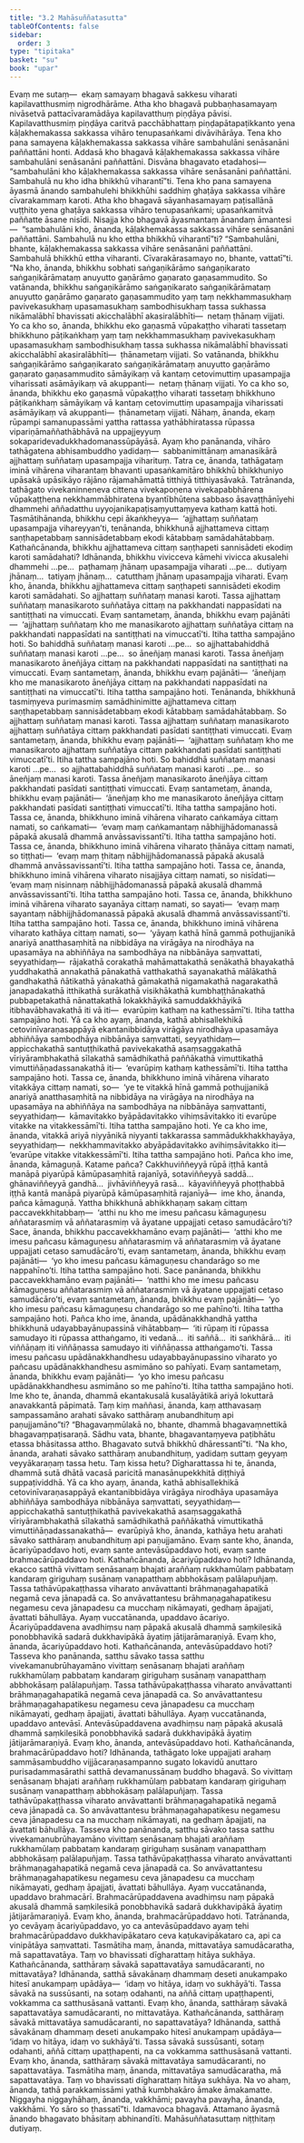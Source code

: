 ```yaml
---
title: "3.2 Mahāsuññatasutta"
tableOfContents: false
sidebar:
  order: 3
type: "tipitaka"
basket: "su"
book: "upar"
---
```



<DynamicBreadcrumb />

<Division number="185" book="upar">

<Paragraph number="509" book="upar">
Evaṃ me sutaṃ—  ekaṃ samayaṃ bhagavā sakkesu viharati kapilavatthusmiṃ nigrodhārāme. Atha kho bhagavā pubbaṇhasamayaṃ nivāsetvā pattacīvaramādāya kapilavatthuṃ piṇḍāya pāvisi. Kapilavatthusmiṃ piṇḍāya caritvā pacchābhattaṃ piṇḍapātapaṭikkanto yena kāḷakhemakassa sakkassa vihāro tenupasaṅkami divāvihārāya. Tena kho pana samayena kāḷakhemakassa sakkassa vihāre sambahulāni senāsanāni paññattāni honti. Addasā kho bhagavā kāḷakhemakassa sakkassa vihāre sambahulāni senāsanāni paññattāni. Disvāna bhagavato etadahosi—  “sambahulāni kho kāḷakhemakassa sakkassa vihāre senāsanāni paññattāni. Sambahulā nu kho idha bhikkhū viharantī”ti.
</Paragraph>

</Division>
<Division number="186" book="upar">

<Paragraph number="510" book="upar">
Tena kho pana samayena āyasmā ānando sambahulehi bhikkhūhi saddhiṃ ghaṭāya sakkassa vihāre cīvarakammaṃ karoti. Atha kho bhagavā sāyanhasamayaṃ paṭisallānā vuṭṭhito yena ghaṭāya sakkassa vihāro tenupasaṅkami; upasaṅkamitvā paññatte āsane nisīdi. Nisajja kho bhagavā āyasmantaṃ ānandaṃ āmantesi—  “sambahulāni kho, ānanda, kāḷakhemakassa sakkassa vihāre senāsanāni paññattāni. Sambahulā nu kho ettha bhikkhū viharantī”ti? “Sambahulāni, bhante, kāḷakhemakassa sakkassa vihāre senāsanāni paññattāni. Sambahulā bhikkhū ettha viharanti. Cīvarakārasamayo no, bhante, vattatī”ti.
</Paragraph>

<Paragraph number="511" book="upar">
“Na kho, ānanda, bhikkhu sobhati saṅgaṇikārāmo saṅgaṇikarato saṅgaṇikārāmataṃ anuyutto gaṇārāmo gaṇarato gaṇasammudito. So vatānanda, bhikkhu saṅgaṇikārāmo saṅgaṇikarato saṅgaṇikārāmataṃ anuyutto gaṇārāmo gaṇarato gaṇasammudito yaṃ taṃ nekkhammasukhaṃ pavivekasukhaṃ upasamasukhaṃ sambodhisukhaṃ tassa sukhassa nikāmalābhī bhavissati akicchalābhī akasiralābhīti—  netaṃ ṭhānaṃ vijjati. Yo ca kho so, ānanda, bhikkhu eko gaṇasmā vūpakaṭṭho viharati tassetaṃ bhikkhuno pāṭikaṅkhaṃ yaṃ taṃ nekkhammasukhaṃ pavivekasukhaṃ upasamasukhaṃ sambodhisukhaṃ tassa sukhassa nikāmalābhī bhavissati akicchalābhī akasiralābhīti—  ṭhānametaṃ vijjati.
</Paragraph>

<Paragraph number="512" book="upar">
So vatānanda, bhikkhu saṅgaṇikārāmo saṅgaṇikarato saṅgaṇikārāmataṃ anuyutto gaṇārāmo gaṇarato gaṇasammudito sāmāyikaṃ vā kantaṃ cetovimuttiṃ upasampajja viharissati asāmāyikaṃ vā akuppanti—  netaṃ ṭhānaṃ vijjati. Yo ca kho so, ānanda, bhikkhu eko gaṇasmā vūpakaṭṭho viharati tassetaṃ bhikkhuno pāṭikaṅkhaṃ sāmāyikaṃ vā kantaṃ cetovimuttiṃ upasampajja viharissati asāmāyikaṃ vā akuppanti—  ṭhānametaṃ vijjati.
</Paragraph>

<Paragraph number="513" book="upar">
Nāhaṃ, ānanda, ekaṃ rūpampi samanupassāmi yattha rattassa yathābhiratassa rūpassa vipariṇāmaññathābhāvā na uppajjeyyuṃ sokaparidevadukkhadomanassūpāyāsā.
</Paragraph>

</Division>
<Division number="187" book="upar">

<Paragraph number="514" book="upar">
Ayaṃ kho panānanda, vihāro tathāgatena abhisambuddho yadidaṃ—  sabbanimittānaṃ amanasikārā ajjhattaṃ suññataṃ upasampajja viharituṃ. Tatra ce, ānanda, tathāgataṃ iminā vihārena viharantaṃ bhavanti upasaṅkamitāro bhikkhū bhikkhuniyo upāsakā upāsikāyo rājāno rājamahāmattā titthiyā titthiyasāvakā. Tatrānanda, tathāgato vivekaninneneva cittena vivekapoṇena vivekapabbhārena vūpakaṭṭhena nekkhammābhiratena byantībhūtena sabbaso āsavaṭṭhānīyehi dhammehi aññadatthu uyyojanikapaṭisaṃyuttaṃyeva kathaṃ kattā hoti. Tasmātihānanda, bhikkhu cepi ākaṅkheyya—  ‘ajjhattaṃ suññataṃ upasampajja vihareyyan’ti, tenānanda, bhikkhunā ajjhattameva cittaṃ saṇṭhapetabbaṃ sannisādetabbaṃ ekodi kātabbaṃ samādahātabbaṃ.
</Paragraph>

</Division>
<Division number="188" book="upar">

<Paragraph number="515" book="upar">
Kathañcānanda, bhikkhu ajjhattameva cittaṃ saṇṭhapeti sannisādeti ekodiṃ karoti samādahati? Idhānanda, bhikkhu vivicceva kāmehi vivicca akusalehi dhammehi …pe…  paṭhamaṃ jhānaṃ upasampajja viharati …pe…  dutiyaṃ jhānaṃ…  tatiyaṃ jhānaṃ…  catutthaṃ jhānaṃ upasampajja viharati. Evaṃ kho, ānanda, bhikkhu ajjhattameva cittaṃ saṇṭhapeti sannisādeti ekodiṃ karoti samādahati. So ajjhattaṃ suññataṃ manasi karoti. Tassa ajjhattaṃ suññataṃ manasikaroto suññatāya cittaṃ na pakkhandati nappasīdati na santiṭṭhati na vimuccati. Evaṃ santametaṃ, ānanda, bhikkhu evaṃ pajānāti—  ‘ajjhattaṃ suññataṃ kho me manasikaroto ajjhattaṃ suññatāya cittaṃ na pakkhandati nappasīdati na santiṭṭhati na vimuccatī’ti. Itiha tattha sampajāno hoti. So bahiddhā suññataṃ manasi karoti …pe…  so ajjhattabahiddhā suññataṃ manasi karoti …pe…  so āneñjaṃ manasi karoti. Tassa āneñjaṃ manasikaroto āneñjāya cittaṃ na pakkhandati nappasīdati na santiṭṭhati na vimuccati. Evaṃ santametaṃ, ānanda, bhikkhu evaṃ pajānāti—  ‘āneñjaṃ kho me manasikaroto āneñjāya cittaṃ na pakkhandati nappasīdati na santiṭṭhati na vimuccatī’ti. Itiha tattha sampajāno hoti.
</Paragraph>

<Paragraph number="516" book="upar">
Tenānanda, bhikkhunā tasmiṃyeva purimasmiṃ samādhinimitte ajjhattameva cittaṃ saṇṭhapetabbaṃ sannisādetabbaṃ ekodi kātabbaṃ samādahātabbaṃ. So ajjhattaṃ suññataṃ manasi karoti. Tassa ajjhattaṃ suññataṃ manasikaroto ajjhattaṃ suññatāya cittaṃ pakkhandati pasīdati santiṭṭhati vimuccati. Evaṃ santametaṃ, ānanda, bhikkhu evaṃ pajānāti—  ‘ajjhattaṃ suññataṃ kho me manasikaroto ajjhattaṃ suññatāya cittaṃ pakkhandati pasīdati santiṭṭhati vimuccatī’ti. Itiha tattha sampajāno hoti. So bahiddhā suññataṃ manasi karoti …pe…  so ajjhattabahiddhā suññataṃ manasi karoti …pe…  so āneñjaṃ manasi karoti. Tassa āneñjaṃ manasikaroto āneñjāya cittaṃ pakkhandati pasīdati santiṭṭhati vimuccati. Evaṃ santametaṃ, ānanda, bhikkhu evaṃ pajānāti—  ‘āneñjaṃ kho me manasikaroto āneñjāya cittaṃ pakkhandati pasīdati santiṭṭhati vimuccatī’ti. Itiha tattha sampajāno hoti.
</Paragraph>

</Division>
<Division number="189" book="upar">

<Paragraph number="517" book="upar">
Tassa ce, ānanda, bhikkhuno iminā vihārena viharato caṅkamāya cittaṃ namati, so caṅkamati—  ‘evaṃ maṃ caṅkamantaṃ nābhijjhādomanassā pāpakā akusalā dhammā anvāssavissantī’ti. Itiha tattha sampajāno hoti. Tassa ce, ānanda, bhikkhuno iminā vihārena viharato ṭhānāya cittaṃ namati, so tiṭṭhati—  ‘evaṃ maṃ ṭhitaṃ nābhijjhādomanassā pāpakā akusalā dhammā anvāssavissantī’ti. Itiha tattha sampajāno hoti. Tassa ce, ānanda, bhikkhuno iminā vihārena viharato nisajjāya cittaṃ namati, so nisīdati—  ‘evaṃ maṃ nisinnaṃ nābhijjhādomanassā pāpakā akusalā dhammā anvāssavissantī’ti. Itiha tattha sampajāno hoti. Tassa ce, ānanda, bhikkhuno iminā vihārena viharato sayanāya cittaṃ namati, so sayati—  ‘evaṃ maṃ sayantaṃ nābhijjhādomanassā pāpakā akusalā dhammā anvāssavissantī’ti. Itiha tattha sampajāno hoti.
</Paragraph>

<Paragraph number="518" book="upar">
Tassa ce, ānanda, bhikkhuno iminā vihārena viharato kathāya cittaṃ namati, so—  ‘yāyaṃ kathā hīnā gammā pothujjanikā anariyā anatthasaṃhitā na nibbidāya na virāgāya na nirodhāya na upasamāya na abhiññāya na sambodhāya na nibbānāya saṃvattati, seyyathidaṃ—  rājakathā corakathā mahāmattakathā senākathā bhayakathā yuddhakathā annakathā pānakathā vatthakathā sayanakathā mālākathā gandhakathā ñātikathā yānakathā gāmakathā nigamakathā nagarakathā janapadakathā itthikathā surākathā visikhākathā kumbhaṭṭhānakathā pubbapetakathā nānattakathā lokakkhāyikā samuddakkhāyikā itibhavābhavakathā iti vā iti—  evarūpiṃ kathaṃ na kathessāmī’ti. Itiha tattha sampajāno hoti. Yā ca kho ayaṃ, ānanda, kathā abhisallekhikā cetovinīvaraṇasappāyā ekantanibbidāya virāgāya nirodhāya upasamāya abhiññāya sambodhāya nibbānāya saṃvattati, seyyathidaṃ—  appicchakathā santuṭṭhikathā pavivekakathā asaṃsaggakathā vīriyārambhakathā sīlakathā samādhikathā paññākathā vimuttikathā vimuttiñāṇadassanakathā iti—  ‘evarūpiṃ kathaṃ kathessāmī’ti. Itiha tattha sampajāno hoti.
</Paragraph>

<Paragraph number="519" book="upar">
Tassa ce, ānanda, bhikkhuno iminā vihārena viharato vitakkāya cittaṃ namati, so—  ‘ye te vitakkā hīnā gammā pothujjanikā anariyā anatthasaṃhitā na nibbidāya na virāgāya na nirodhāya na upasamāya na abhiññāya na sambodhāya na nibbānāya saṃvattanti, seyyathidaṃ—  kāmavitakko byāpādavitakko vihiṃsāvitakko iti evarūpe vitakke na vitakkessāmī’ti. Itiha tattha sampajāno hoti. Ye ca kho ime, ānanda, vitakkā ariyā niyyānikā niyyanti takkarassa sammādukkhakkhayāya, seyyathidaṃ—  nekkhammavitakko abyāpādavitakko avihiṃsāvitakko iti—  ‘evarūpe vitakke vitakkessāmī’ti. Itiha tattha sampajāno hoti.
</Paragraph>

</Division>
<Division number="190" book="upar">

<Paragraph number="520" book="upar">
Pañca kho ime, ānanda, kāmaguṇā. Katame pañca? Cakkhuviññeyyā rūpā iṭṭhā kantā manāpā piyarūpā kāmūpasaṃhitā rajanīyā, sotaviññeyyā saddā…  ghānaviññeyyā gandhā…  jivhāviññeyyā rasā…  kāyaviññeyyā phoṭṭhabbā iṭṭhā kantā manāpā piyarūpā kāmūpasaṃhitā rajanīyā—  ime kho, ānanda, pañca kāmaguṇā. Yattha bhikkhunā abhikkhaṇaṃ sakaṃ cittaṃ paccavekkhitabbaṃ—  ‘atthi nu kho me imesu pañcasu kāmaguṇesu aññatarasmiṃ vā aññatarasmiṃ vā āyatane uppajjati cetaso samudācāro’ti? Sace, ānanda, bhikkhu paccavekkhamāno evaṃ pajānāti—  ‘atthi kho me imesu pañcasu kāmaguṇesu aññatarasmiṃ vā aññatarasmiṃ vā āyatane uppajjati cetaso samudācāro’ti, evaṃ santametaṃ, ānanda, bhikkhu evaṃ pajānāti—  ‘yo kho imesu pañcasu kāmaguṇesu chandarāgo so me nappahīno’ti. Itiha tattha sampajāno hoti. Sace panānanda, bhikkhu paccavekkhamāno evaṃ pajānāti—  ‘natthi kho me imesu pañcasu kāmaguṇesu aññatarasmiṃ vā aññatarasmiṃ vā āyatane uppajjati cetaso samudācāro’ti, evaṃ santametaṃ, ānanda, bhikkhu evaṃ pajānāti—  ‘yo kho imesu pañcasu kāmaguṇesu chandarāgo so me pahīno’ti. Itiha tattha sampajāno hoti.
</Paragraph>

</Division>
<Division number="191" book="upar">

<Paragraph number="521" book="upar">
Pañca kho ime, ānanda, upādānakkhandhā yattha bhikkhunā udayabbayānupassinā vihātabbaṃ—  ‘iti rūpaṃ iti rūpassa samudayo iti rūpassa atthaṅgamo, iti vedanā…  iti saññā…  iti saṅkhārā…  iti viññāṇaṃ iti viññāṇassa samudayo iti viññāṇassa atthaṅgamo’ti. Tassa imesu pañcasu upādānakkhandhesu udayabbayānupassino viharato yo pañcasu upādānakkhandhesu asmimāno so pahīyati. Evaṃ santametaṃ, ānanda, bhikkhu evaṃ pajānāti—  ‘yo kho imesu pañcasu upādānakkhandhesu asmimāno so me pahīno’ti. Itiha tattha sampajāno hoti. Ime kho te, ānanda, dhammā ekantakusalā kusalāyātikā ariyā lokuttarā anavakkantā pāpimatā. Taṃ kiṃ maññasi, ānanda, kaṃ atthavasaṃ sampassamāno arahati sāvako satthāraṃ anubandhituṃ api paṇujjamāno”ti? “Bhagavaṃmūlakā no, bhante, dhammā bhagavaṃnettikā bhagavaṃpaṭisaraṇā. Sādhu vata, bhante, bhagavantaṃyeva paṭibhātu etassa bhāsitassa attho. Bhagavato sutvā bhikkhū dhāressantī”ti.
</Paragraph>

</Division>
<Division number="192" book="upar">

<Paragraph number="522" book="upar">
“Na kho, ānanda, arahati sāvako satthāraṃ anubandhituṃ, yadidaṃ suttaṃ geyyaṃ veyyākaraṇaṃ tassa hetu. Taṃ kissa hetu? Dīgharattassa hi te, ānanda, dhammā sutā dhātā vacasā paricitā manasānupekkhitā diṭṭhiyā suppaṭividdhā. Yā ca kho ayaṃ, ānanda, kathā abhisallekhikā cetovinīvaraṇasappāyā ekantanibbidāya virāgāya nirodhāya upasamāya abhiññāya sambodhāya nibbānāya saṃvattati, seyyathidaṃ—  appicchakathā santuṭṭhikathā pavivekakathā asaṃsaggakathā vīriyārambhakathā sīlakathā samādhikathā paññākathā vimuttikathā vimuttiñāṇadassanakathā—  evarūpiyā kho, ānanda, kathāya hetu arahati sāvako satthāraṃ anubandhituṃ api paṇujjamāno.
</Paragraph>

<Paragraph number="523" book="upar">
Evaṃ sante kho, ānanda, ācariyūpaddavo hoti, evaṃ sante antevāsūpaddavo hoti, evaṃ sante brahmacārūpaddavo hoti.
</Paragraph>

</Division>
<Division number="193" book="upar">

<Paragraph number="524" book="upar">
Kathañcānanda, ācariyūpaddavo hoti? Idhānanda, ekacco satthā vivittaṃ senāsanaṃ bhajati araññaṃ rukkhamūlaṃ pabbataṃ kandaraṃ giriguhaṃ susānaṃ vanapatthaṃ abbhokāsaṃ palālapuñjaṃ. Tassa tathāvūpakaṭṭhassa viharato anvāvattanti brāhmaṇagahapatikā negamā ceva jānapadā ca. So anvāvattantesu brāhmaṇagahapatikesu negamesu ceva jānapadesu ca mucchaṃ nikāmayati, gedhaṃ āpajjati, āvattati bāhullāya. Ayaṃ vuccatānanda, upaddavo ācariyo. Ācariyūpaddavena avadhiṃsu naṃ pāpakā akusalā dhammā saṃkilesikā ponobbhavikā sadarā dukkhavipākā āyatiṃ jātijarāmaraṇiyā. Evaṃ kho, ānanda, ācariyūpaddavo hoti.
</Paragraph>

</Division>
<Division number="194" book="upar">

<Paragraph number="525" book="upar">
Kathañcānanda, antevāsūpaddavo hoti? Tasseva kho panānanda, satthu sāvako tassa satthu vivekamanubrūhayamāno vivittaṃ senāsanaṃ bhajati araññaṃ rukkhamūlaṃ pabbataṃ kandaraṃ giriguhaṃ susānaṃ vanapatthaṃ abbhokāsaṃ palālapuñjaṃ. Tassa tathāvūpakaṭṭhassa viharato anvāvattanti brāhmaṇagahapatikā negamā ceva jānapadā ca. So anvāvattantesu brāhmaṇagahapatikesu negamesu ceva jānapadesu ca mucchaṃ nikāmayati, gedhaṃ āpajjati, āvattati bāhullāya. Ayaṃ vuccatānanda, upaddavo antevāsī. Antevāsūpaddavena avadhiṃsu naṃ pāpakā akusalā dhammā saṃkilesikā ponobbhavikā sadarā dukkhavipākā āyatiṃ jātijarāmaraṇiyā. Evaṃ kho, ānanda, antevāsūpaddavo hoti.
</Paragraph>

</Division>
<Division number="195" book="upar">

<Paragraph number="526" book="upar">
Kathañcānanda, brahmacārūpaddavo hoti? Idhānanda, tathāgato loke uppajjati arahaṃ sammāsambuddho vijjācaraṇasampanno sugato lokavidū anuttaro purisadammasārathi satthā devamanussānaṃ buddho bhagavā. So vivittaṃ senāsanaṃ bhajati araññaṃ rukkhamūlaṃ pabbataṃ kandaraṃ giriguhaṃ susānaṃ vanapatthaṃ abbhokāsaṃ palālapuñjaṃ. Tassa tathāvūpakaṭṭhassa viharato anvāvattanti brāhmaṇagahapatikā negamā ceva jānapadā ca. So anvāvattantesu brāhmaṇagahapatikesu negamesu ceva jānapadesu ca na mucchaṃ nikāmayati, na gedhaṃ āpajjati, na āvattati bāhullāya. Tasseva kho panānanda, satthu sāvako tassa satthu vivekamanubrūhayamāno vivittaṃ senāsanaṃ bhajati araññaṃ rukkhamūlaṃ pabbataṃ kandaraṃ giriguhaṃ susānaṃ vanapatthaṃ abbhokāsaṃ palālapuñjaṃ. Tassa tathāvūpakaṭṭhassa viharato anvāvattanti brāhmaṇagahapatikā negamā ceva jānapadā ca. So anvāvattantesu brāhmaṇagahapatikesu negamesu ceva jānapadesu ca mucchaṃ nikāmayati, gedhaṃ āpajjati, āvattati bāhullāya. Ayaṃ vuccatānanda, upaddavo brahmacārī. Brahmacārūpaddavena avadhiṃsu naṃ pāpakā akusalā dhammā saṃkilesikā ponobbhavikā sadarā dukkhavipākā āyatiṃ jātijarāmaraṇiyā. Evaṃ kho, ānanda, brahmacārūpaddavo hoti.
</Paragraph>

<Paragraph number="527" book="upar">
Tatrānanda, yo cevāyaṃ ācariyūpaddavo, yo ca antevāsūpaddavo ayaṃ tehi brahmacārūpaddavo dukkhavipākataro ceva kaṭukavipākataro ca, api ca vinipātāya saṃvattati.
</Paragraph>

</Division>
<Division number="196" book="upar">

<Paragraph number="528" book="upar">
Tasmātiha maṃ, ānanda, mittavatāya samudācaratha, mā sapattavatāya. Taṃ vo bhavissati dīgharattaṃ hitāya sukhāya.
</Paragraph>

<Paragraph number="529" book="upar">
Kathañcānanda, satthāraṃ sāvakā sapattavatāya samudācaranti, no mittavatāya? Idhānanda, satthā sāvakānaṃ dhammaṃ deseti anukampako hitesī anukampaṃ upādāya—  ‘idaṃ vo hitāya, idaṃ vo sukhāyā’ti. Tassa sāvakā na sussūsanti, na sotaṃ odahanti, na aññā cittaṃ upaṭṭhapenti, vokkamma ca satthusāsanā vattanti. Evaṃ kho, ānanda, satthāraṃ sāvakā sapattavatāya samudācaranti, no mittavatāya.
</Paragraph>

<Paragraph number="530" book="upar">
Kathañcānanda, satthāraṃ sāvakā mittavatāya samudācaranti, no sapattavatāya? Idhānanda, satthā sāvakānaṃ dhammaṃ deseti anukampako hitesī anukampaṃ upādāya—  ‘idaṃ vo hitāya, idaṃ vo sukhāyā’ti. Tassa sāvakā sussūsanti, sotaṃ odahanti, aññā cittaṃ upaṭṭhapenti, na ca vokkamma satthusāsanā vattanti. Evaṃ kho, ānanda, satthāraṃ sāvakā mittavatāya samudācaranti, no sapattavatāya.
</Paragraph>

<Paragraph number="531" book="upar">
Tasmātiha maṃ, ānanda, mittavatāya samudācaratha, mā sapattavatāya. Taṃ vo bhavissati dīgharattaṃ hitāya sukhāya. Na vo ahaṃ, ānanda, tathā parakkamissāmi yathā kumbhakāro āmake āmakamatte. Niggayha niggayhāhaṃ, ānanda, vakkhāmi; pavayha pavayha, ānanda, vakkhāmi. Yo sāro so ṭhassatī”ti.
</Paragraph>

<Paragraph number="532" book="upar">
Idamavoca bhagavā. Attamano āyasmā ānando bhagavato bhāsitaṃ abhinandīti.

</Paragraph>
</Division>

<Paragraph number="533" type="center" book="upar">
Mahāsuññatasuttaṃ niṭṭhitaṃ dutiyaṃ.
</Paragraph>